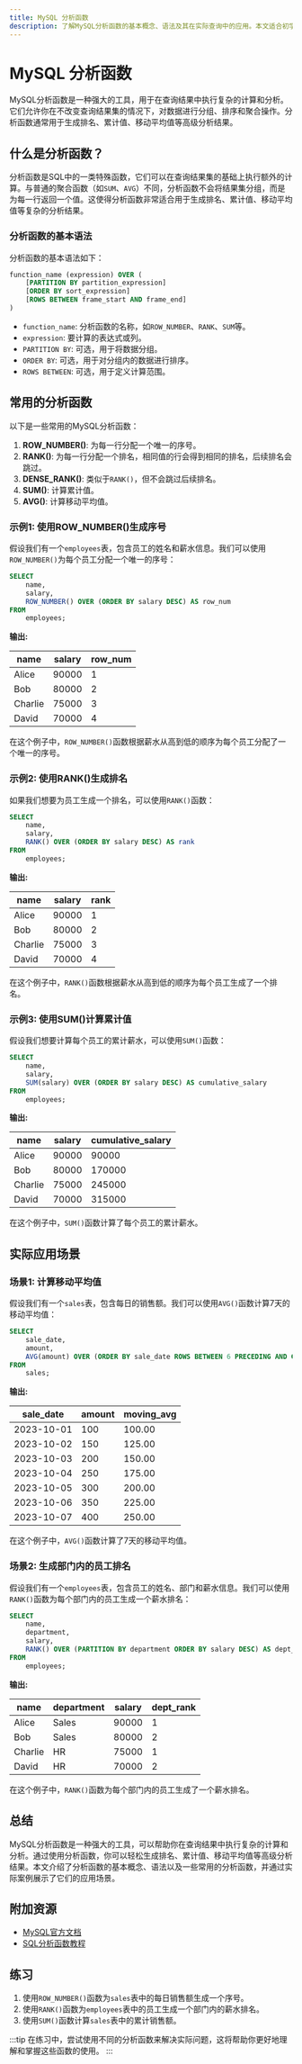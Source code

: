 ```yaml
---
title: MySQL 分析函数
description: 了解MySQL分析函数的基本概念、语法及其在实际查询中的应用。本文适合初学者，通过示例和实际案例帮助你掌握分析函数的使用。
---
```


# MySQL 分析函数

MySQL分析函数是一种强大的工具，用于在查询结果中执行复杂的计算和分析。它们允许你在不改变查询结果集的情况下，对数据进行分组、排序和聚合操作。分析函数通常用于生成排名、累计值、移动平均值等高级分析结果。

## 什么是分析函数？

分析函数是SQL中的一类特殊函数，它们可以在查询结果集的基础上执行额外的计算。与普通的聚合函数（如`SUM`、`AVG`）不同，分析函数不会将结果集分组，而是为每一行返回一个值。这使得分析函数非常适合用于生成排名、累计值、移动平均值等复杂的分析结果。

### 分析函数的基本语法

分析函数的基本语法如下：

```sql
function_name (expression) OVER (
    [PARTITION BY partition_expression]
    [ORDER BY sort_expression]
    [ROWS BETWEEN frame_start AND frame_end]
)
```

- `function_name`: 分析函数的名称，如`ROW_NUMBER`、`RANK`、`SUM`等。
- `expression`: 要计算的表达式或列。
- `PARTITION BY`: 可选，用于将数据分组。
- `ORDER BY`: 可选，用于对分组内的数据进行排序。
- `ROWS BETWEEN`: 可选，用于定义计算范围。

## 常用的分析函数

以下是一些常用的MySQL分析函数：

1. **ROW_NUMBER()**: 为每一行分配一个唯一的序号。
2. **RANK()**: 为每一行分配一个排名，相同值的行会得到相同的排名，后续排名会跳过。
3. **DENSE_RANK()**: 类似于`RANK()`，但不会跳过后续排名。
4. **SUM()**: 计算累计值。
5. **AVG()**: 计算移动平均值。

### 示例1: 使用ROW_NUMBER()生成序号

假设我们有一个`employees`表，包含员工的姓名和薪水信息。我们可以使用`ROW_NUMBER()`为每个员工分配一个唯一的序号：

```sql
SELECT 
    name, 
    salary,
    ROW_NUMBER() OVER (ORDER BY salary DESC) AS row_num
FROM 
    employees;
```

**输出:**

| name   | salary | row_num |
|--------|--------|---------|
| Alice  | 90000  | 1       |
| Bob    | 80000  | 2       |
| Charlie| 75000  | 3       |
| David  | 70000  | 4       |

在这个例子中，`ROW_NUMBER()`函数根据薪水从高到低的顺序为每个员工分配了一个唯一的序号。

### 示例2: 使用RANK()生成排名

如果我们想要为员工生成一个排名，可以使用`RANK()`函数：

```sql
SELECT 
    name, 
    salary,
    RANK() OVER (ORDER BY salary DESC) AS rank
FROM 
    employees;
```

**输出:**

| name   | salary | rank |
|--------|--------|------|
| Alice  | 90000  | 1    |
| Bob    | 80000  | 2    |
| Charlie| 75000  | 3    |
| David  | 70000  | 4    |

在这个例子中，`RANK()`函数根据薪水从高到低的顺序为每个员工生成了一个排名。

### 示例3: 使用SUM()计算累计值

假设我们想要计算每个员工的累计薪水，可以使用`SUM()`函数：

```sql
SELECT 
    name, 
    salary,
    SUM(salary) OVER (ORDER BY salary DESC) AS cumulative_salary
FROM 
    employees;
```

**输出:**

| name   | salary | cumulative_salary |
|--------|--------|-------------------|
| Alice  | 90000  | 90000             |
| Bob    | 80000  | 170000            |
| Charlie| 75000  | 245000            |
| David  | 70000  | 315000            |

在这个例子中，`SUM()`函数计算了每个员工的累计薪水。

## 实际应用场景

### 场景1: 计算移动平均值

假设我们有一个`sales`表，包含每日的销售额。我们可以使用`AVG()`函数计算7天的移动平均值：

```sql
SELECT 
    sale_date,
    amount,
    AVG(amount) OVER (ORDER BY sale_date ROWS BETWEEN 6 PRECEDING AND CURRENT ROW) AS moving_avg
FROM 
    sales;
```

**输出:**

| sale_date | amount | moving_avg |
|-----------|--------|------------|
| 2023-10-01| 100    | 100.00     |
| 2023-10-02| 150    | 125.00     |
| 2023-10-03| 200    | 150.00     |
| 2023-10-04| 250    | 175.00     |
| 2023-10-05| 300    | 200.00     |
| 2023-10-06| 350    | 225.00     |
| 2023-10-07| 400    | 250.00     |

在这个例子中，`AVG()`函数计算了7天的移动平均值。

### 场景2: 生成部门内的员工排名

假设我们有一个`employees`表，包含员工的姓名、部门和薪水信息。我们可以使用`RANK()`函数为每个部门内的员工生成一个薪水排名：

```sql
SELECT 
    name, 
    department,
    salary,
    RANK() OVER (PARTITION BY department ORDER BY salary DESC) AS dept_rank
FROM 
    employees;
```

**输出:**

| name   | department | salary | dept_rank |
|--------|------------|--------|-----------|
| Alice  | Sales      | 90000  | 1         |
| Bob    | Sales      | 80000  | 2         |
| Charlie| HR         | 75000  | 1         |
| David  | HR         | 70000  | 2         |

在这个例子中，`RANK()`函数为每个部门内的员工生成了一个薪水排名。

## 总结

MySQL分析函数是一种强大的工具，可以帮助你在查询结果中执行复杂的计算和分析。通过使用分析函数，你可以轻松生成排名、累计值、移动平均值等高级分析结果。本文介绍了分析函数的基本概念、语法以及一些常用的分析函数，并通过实际案例展示了它们的应用场景。

## 附加资源

- [MySQL官方文档](https://dev.mysql.com/doc/)
- [SQL分析函数教程](https://www.sqlshack.com/sql-window-functions-overview/)

## 练习

1. 使用`ROW_NUMBER()`函数为`sales`表中的每日销售额生成一个序号。
2. 使用`RANK()`函数为`employees`表中的员工生成一个部门内的薪水排名。
3. 使用`SUM()`函数计算`sales`表中的累计销售额。

:::tip
在练习中，尝试使用不同的分析函数来解决实际问题，这将帮助你更好地理解和掌握这些函数的使用。
:::